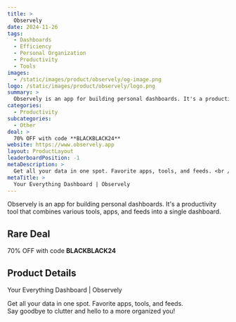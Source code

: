 ```yaml
---
title: >
  Observely
date: 2024-11-26
tags:
  - Dashboards
  - Efficiency
  - Personal Organization
  - Productivity
  - Tools
images:
  - /static/images/product/observely/og-image.png
logo: /static/images/product/observely/logo.png
summary: >
  Observely is an app for building personal dashboards. It's a productivity tool that combines various tools, apps, and feeds into a single dashboard.
categories:
  - Productivity
subcategories:
  - Other
deal: >
  70% OFF with code **BLACKBLACK24**
website: https://www.observely.app
layout: ProductLayout
leaderboardPosition: -1
metaDescription: >
  Get all your data in one spot. Favorite apps, tools, and feeds. <br /> Say goodbye to clutter and hello to a more organized you!
metaTitle: >
  Your Everything Dashboard | Observely
---
```

Observely is an app for building personal dashboards. It's a productivity tool that combines various tools, apps, and feeds into a single dashboard.

## Rare Deal

70% OFF with code **BLACKBLACK24**

## Product Details

Your Everything Dashboard | Observely

Get all your data in one spot. Favorite apps, tools, and feeds. <br /> Say goodbye to clutter and hello to a more organized you!
